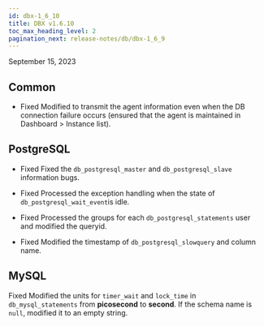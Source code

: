 ```yaml
---
id: dbx-1_6_10
title: DBX v1.6.10
toc_max_heading_level: 2
pagination_next: release-notes/db/dbx-1_6_9
---
```


September 15, 2023

## Common

-   <Status>Fixed</Status> Modified to transmit the agent information even when the DB connection failure occurs (ensured that the agent is maintained in <UI>Dashboard</UI> > <UI>Instance list</UI>).

## PostgreSQL

-   <Status>Fixed</Status> Fixed the <code>db_postgresql_master</code> and <code>db_postgresql_slave</code> information bugs.

-   <Status>Fixed</Status> Processed the exception handling when the state of <code>db_postgresql_wait_event</code>is idle.

-   <Status>Fixed</Status> Processed the groups for each <code>db_postgresql_statements</code> user and modified the queryid.

-   <Status>Fixed</Status> Modified the timestamp of <code>db_postgresql_slowquery</code> and column name.

## MySQL

<p><Status>Fixed</Status> Modified the units for <code>timer_wait</code> and <code>lock_time</code> in <code>db_mysql_statements</code> from <b>picosecond</b> to <b>second</b>. If the schema name is <code>null</code>, modified it to an empty string.</p>
